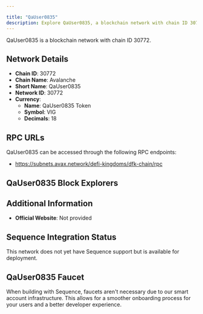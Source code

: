 ```yaml
---

title: "QaUser0835"
description: Explore QaUser0835, a blockchain network with chain ID 30772. Learn about its native currency, QaUser0835 Token, and how to interact with the network.
---
```




QaUser0835 is a blockchain network with chain ID 30772.

## Network Details

- **Chain ID**: 30772
- **Chain Name**: Avalanche
- **Short Name**: QaUser0835
- **Network ID**: 30772
- **Currency**: 
  - **Name**: QaUser0835 Token
  - **Symbol**: VIG
  - **Decimals**: 18

## RPC URLs

QaUser0835 can be accessed through the following RPC endpoints:

- https://subnets.avax.network/defi-kingdoms/dfk-chain/rpc

## QaUser0835 Block Explorers



## Additional Information

- **Official Website**: Not provided

## Sequence Integration Status

This network does not yet have Sequence support but is available for deployment.

## QaUser0835 Faucet

When building with Sequence, faucets aren't necessary due to our smart account infrastructure. This allows for a smoother onboarding process for your users and a better developer experience.
